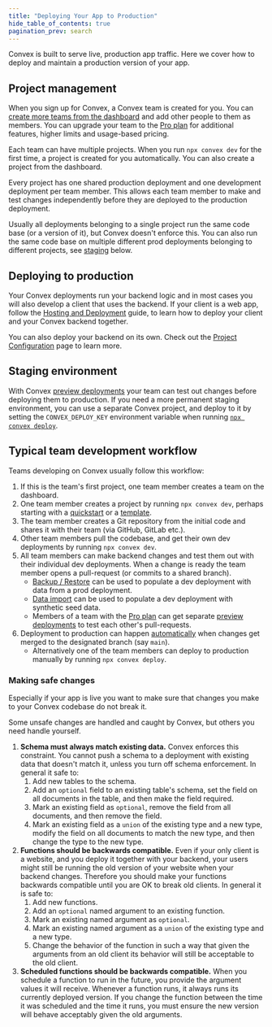 ```yaml
---
title: "Deploying Your App to Production"
hide_table_of_contents: true
pagination_prev: search
---
```


Convex is built to serve live, production app traffic. Here we cover how to
deploy and maintain a production version of your app.

## Project management

When you sign up for Convex, a Convex team is created for you. You can
[create more teams from the dashboard](/docs/dashboard/teams.md) and add other
people to them as members. You can upgrade your team to the
[Pro plan](https://www.convex.dev/pricing) for additional features, higher
limits and usage-based pricing.

Each team can have multiple projects. When you run `npx convex dev` for the
first time, a project is created for you automatically. You can also create a
project from the dashboard.

Every project has one shared production deployment and one development
deployment per team member. This allows each team member to make and test
changes independently before they are deployed to the production deployment.

Usually all deployments belonging to a single project run the same code base (or
a version of it), but Convex doesn't enforce this. You can also run the same
code base on multiple different prod deployments belonging to different
projects, see [staging](#staging-environment) below.

## Deploying to production

Your Convex deployments run your backend logic and in most cases you will also
develop a client that uses the backend. If your client is a web app, follow the
[Hosting and Deployment](/docs/production/hosting/hosting.mdx) guide, to learn
how to deploy your client and your Convex backend together.

You can also deploy your backend on its own. Check out the
[Project Configuration](/docs/production/project-configuration.mdx) page to
learn more.

## Staging environment

With Convex
[preview deployments](/docs/production/hosting/preview-deployments.mdx) your
team can test out changes before deploying them to production. If you need a
more permanent staging environment, you can use a separate Convex project, and
deploy to it by setting the `CONVEX_DEPLOY_KEY` environment variable when
running
[`npx convex deploy`](/docs/cli.md#deploy-convex-functions-to-production).

## Typical team development workflow

Teams developing on Convex usually follow this workflow:

1. If this is the team's first project, one team member creates a team on the
   dashboard.
2. One team member creates a project by running `npx convex dev`, perhaps
   starting with a [quickstart](/docs/quickstarts.mdx) or a
   [template](https://www.convex.dev/templates).
3. The team member creates a Git repository from the initial code and shares it
   with their team (via GitHub, GitLab etc.).
4. Other team members pull the codebase, and get their own dev deployments by
   running `npx convex dev`.
5. All team members can make backend changes and test them out with their
   individual dev deployments. When a change is ready the team member opens a
   pull-request (or commits to a shared branch).
   - [Backup / Restore](/database/backup-restore) can be used to populate a dev
     deployment with data from a prod deployment.
   - [Data import](/database/import-export/import.mdx) can be used to populate a
     dev deployment with synthetic seed data.
   - Members of a team with the [Pro plan](https://www.convex.dev/pricing) can
     get separate
     [preview deployments](/docs/production/hosting/preview-deployments.mdx) to
     test each other's pull-requests.
6. Deployment to production can happen
   [automatically](/docs/production/hosting/hosting.mdx) when changes get merged
   to the designated branch (say `main`).
   - Alternatively one of the team members can deploy to production manually by
     running `npx convex deploy`.

### Making safe changes

Especially if your app is live you want to make sure that changes you make to
your Convex codebase do not break it.

Some unsafe changes are handled and caught by Convex, but others you need handle
yourself.

1. **Schema must always match existing data.** Convex enforces this constraint.
   You cannot push a schema to a deployment with existing data that doesn't
   match it, unless you turn off schema enforcement. In general it safe to:
   1. Add new tables to the schema.
   2. Add an `optional` field to an existing table's schema, set the field on
      all documents in the table, and then make the field required.
   3. Mark an existing field as `optional`, remove the field from all documents,
      and then remove the field.
   4. Mark an existing field as a `union` of the existing type and a new type,
      modify the field on all documents to match the new type, and then change
      the type to the new type.
2. **Functions should be backwards compatible.** Even if your only client is a
   website, and you deploy it together with your backend, your users might still
   be running the old version of your website when your backend changes.
   Therefore you should make your functions backwards compatible until you are
   OK to break old clients. In general it is safe to:
   1. Add new functions.
   2. Add an `optional` named argument to an existing function.
   3. Mark an existing named argument as `optional`.
   4. Mark an existing named argument as a `union` of the existing type and a
      new type.
   5. Change the behavior of the function in such a way that given the arguments
      from an old client its behavior will still be acceptable to the old
      client.
3. **Scheduled functions should be backwards compatible.** When you schedule a
   function to run in the future, you provide the argument values it will
   receive. Whenever a function runs, it always runs its currently deployed
   version. If you change the function between the time it was scheduled and the
   time it runs, you must ensure the new version will behave acceptably given
   the old arguments.

<StackPosts query="deploy" />
